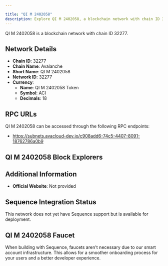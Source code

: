 ```yaml
---

title: "QI M 2402058"
description: Explore QI M 2402058, a blockchain network with chain ID 32277. Learn about its native currency, QI M 2402058 Token, and how to interact with the network.
---
```




QI M 2402058 is a blockchain network with chain ID 32277.

## Network Details

- **Chain ID**: 32277
- **Chain Name**: Avalanche
- **Short Name**: QI M 2402058
- **Network ID**: 32277
- **Currency**: 
  - **Name**: QI M 2402058 Token
  - **Symbol**: ACI
  - **Decimals**: 18

## RPC URLs

QI M 2402058 can be accessed through the following RPC endpoints:

- https://subnets.avacloud-dev.io/c908add6-74c5-4407-8091-18762786a0b9

## QI M 2402058 Block Explorers



## Additional Information

- **Official Website**: Not provided

## Sequence Integration Status

This network does not yet have Sequence support but is available for deployment.

## QI M 2402058 Faucet

When building with Sequence, faucets aren't necessary due to our smart account infrastructure. This allows for a smoother onboarding process for your users and a better developer experience.
